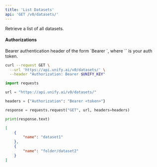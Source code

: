 ```yaml
---
title: 'List Datasets'
api: 'GET /v0/datasets/'
---
```

Retrieve a list of all datasets.

#### Authorizations

<ParamField header="Authorization" type="string" required="true">
  Bearer authentication header of the form `Bearer <token>`, where `<token>` is your auth token.
</ParamField>

<RequestExample>

```bash cURL
curl --request GET \
  --url 'https://api.unify.ai/v0/datasets/' \
  --header "Authorization: Bearer $UNIFY_KEY"
```

```python Python
import requests

url = "https://api.unify.ai/v0/datasets/"

headers = {"Authorization": "Bearer <token>"}

response = requests.request("GET", url, headers=headers)

print(response.text)
```

</RequestExample>
<ResponseExample>

```json 200
[
    {
        "name": "dataset1"
    },
    {
        "name": "folder/dataset2"
    }
]
```

</ResponseExample>
